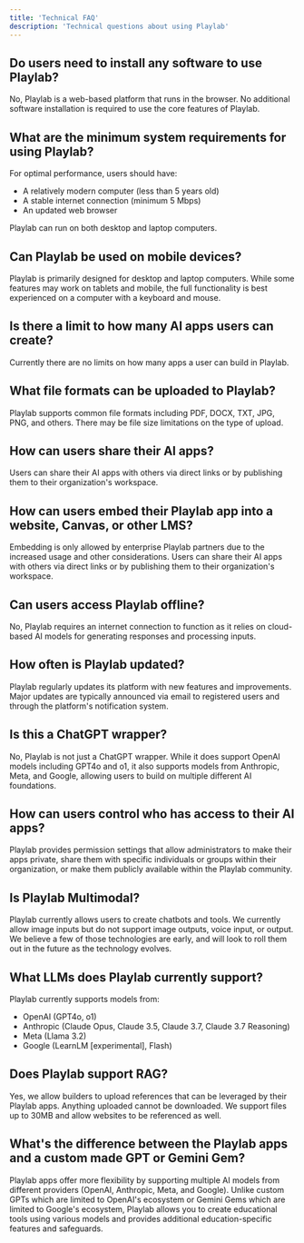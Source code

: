 ```yaml
---
title: 'Technical FAQ'
description: 'Technical questions about using Playlab'
---
```


## Do users need to install any software to use Playlab?

No, Playlab is a web-based platform that runs in the browser. No additional software installation is required to use the core features of Playlab.

## What are the minimum system requirements for using Playlab?

For optimal performance, users should have:
- A relatively modern computer (less than 5 years old)
- A stable internet connection (minimum 5 Mbps)
- An updated web browser

Playlab can run on both desktop and laptop computers.

## Can Playlab be used on mobile devices?

Playlab is primarily designed for desktop and laptop computers. While some features may work on tablets and mobile, the full functionality is best experienced on a computer with a keyboard and mouse.

## Is there a limit to how many AI apps users can create?

Currently there are no limits on how many apps a user can build in Playlab.

## What file formats can be uploaded to Playlab?

Playlab supports common file formats including PDF, DOCX, TXT, JPG, PNG, and others. There may be file size limitations on the type of upload.

## How can users share their AI apps?

Users can share their AI apps with others via direct links or by publishing them to their organization's workspace.

## How can users embed their Playlab app into a website, Canvas, or other LMS?

Embedding is only allowed by enterprise Playlab partners due to the increased usage and other considerations. Users can share their AI apps with others via direct links or by publishing them to their organization's workspace.

## Can users access Playlab offline?

No, Playlab requires an internet connection to function as it relies on cloud-based AI models for generating responses and processing inputs.

## How often is Playlab updated?

Playlab regularly updates its platform with new features and improvements. Major updates are typically announced via email to registered users and through the platform's notification system.

## Is this a ChatGPT wrapper?

No, Playlab is not just a ChatGPT wrapper. While it does support OpenAI models including GPT4o and o1, it also supports models from Anthropic, Meta, and Google, allowing users to build on multiple different AI foundations.

## How can users control who has access to their AI apps?

Playlab provides permission settings that allow administrators to make their apps private, share them with specific individuals or groups within their organization, or make them publicly available within the Playlab community.

## Is Playlab Multimodal?

Playlab currently allows users to create chatbots and tools. We currently allow image inputs but do not support image outputs, voice input, or output. We believe a few of those technologies are early, and will look to roll them out in the future as the technology evolves.

## What LLMs does Playlab currently support?

Playlab currently supports models from:
- OpenAI (GPT4o, o1)
- Anthropic (Claude Opus, Claude 3.5, Claude 3.7, Claude 3.7 Reasoning)
- Meta (Llama 3.2)
- Google (LearnLM [experimental], Flash)

## Does Playlab support RAG?

Yes, we allow builders to upload references that can be leveraged by their Playlab apps. Anything uploaded cannot be downloaded. We support files up to 30MB and allow websites to be referenced as well.

## What's the difference between the Playlab apps and a custom made GPT or Gemini Gem?

Playlab apps offer more flexibility by supporting multiple AI models from different providers (OpenAI, Anthropic, Meta, and Google). Unlike custom GPTs which are limited to OpenAI's ecosystem or Gemini Gems which are limited to Google's ecosystem, Playlab allows you to create educational tools using various models and provides additional education-specific features and safeguards.

